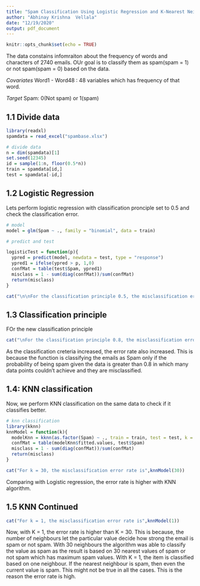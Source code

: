 ---
title: "Spam Classification Using Logistic Regression and K-Nearest Neighbors"
author: "Abhinay Krishna  Vellala"
date: "12/19/2020"
output: pdf_document
---


```{r setup, include=FALSE}
knitr::opts_chunk$set(echo = TRUE)
```


The data constains infomraiton about the frequency of words and characters of 2740 emails. OUr goal is to classify them as spam(spam = 1) or not spam(spam = 0) based on the data. 

*Covariates*
Word1 - Word48 : 48 variables which has frequency of that word. 

*Target*
Spam: 0(Not spam) or 1(spam)

## 1.1 Divide data

```{r, echo=TRUE}
library(readxl)
spamdata = read_excel("spambase.xlsx")

# divide data
n = dim(spamdata)[1]
set.seed(12345)
id = sample(1:n, floor(0.5*n))
train = spamdata[id,]
test = spamdata[-id,]
```

## 1.2 Logistic Regression

Lets perform logistic regression with classification pronciple set to 0.5 and check the classification error.

```{r, echo=TRUE}

# model 
model = glm(Spam ~ ., family = "binomial", data = train)

# predict and test 

logisticTest = function(p){
  ypred = predict(model, newdata = test, type = "response")
  ypred1 = ifelse(ypred > p, 1,0)
  confMat = table(test$Spam, ypred1)
  misclass = 1 - sum(diag(confMat))/sum(confMat)
  return(misclass)
}

cat("\n\nFor the classification principle 0.5, the misclassification error rate: ",logisticTest(0.5))

```

## 1.3 Classification principle

FOr the new classification principle

```{r, echo=TRUE}
cat("\nFor the classification principle 0.8, the misclassification error rate: ",logisticTest(0.8))

```

As the classification creteria increased, the error rate also increased. This is because the function is classifying the emails as Spam only if the probability of being spam given the data is greater than 0.8 in which many data points couldn't achieve and they are misclassified. 

## 1.4: KNN classification

Now, we perform KNN classification on the same data to check if it classifies better. 

```{r, echo=TRUE}
# knn classification
library(kknn)
knnModel = function(k){
  modelKnn = kknn(as.factor(Spam) ~ ., train = train, test = test, k = k)
  confMat = table(modelKnn$fitted.values, test$Spam)
  misclass = 1 - sum(diag(confMat))/sum(confMat)
  return(misclass)
}

cat("For k = 30, the misclassification error rate is",knnModel(30))

```

Comparing with Logistic regression, the error rate is higher with KNN algorithm. 

## 1.5 KNN Continued

```{r, echo=TRUE}
cat("For k = 1, the misclassification error rate is",knnModel(1))
```

Now, with K = 1, the error rate is higher than K = 30. This is because, the number of neighbours let the particular value decide how strong the email is spam or not spam. With 30 neighbours the algorithm was able to classify the value as spam as the result is based on 30 nearest values of spam or not spam which has maximum spam values. With K = 1, the item is classified based on one neighbour. If the nearest neighbour is spam, then even the current value is spam. This might not be true in all the cases. This is the reason the error rate is high. 


